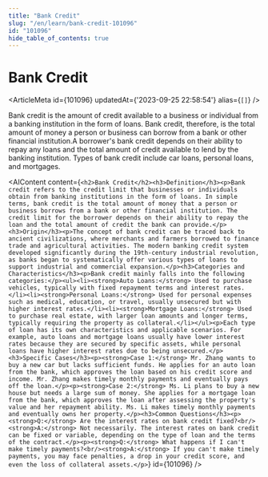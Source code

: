 ```yaml
---
title: "Bank Credit"
slug: "/en/learn/bank-credit-101096"
id: "101096"
hide_table_of_contents: true
---
```



# Bank Credit

<ArticleMeta id={101096} updatedAt={'2023-09-25 22:58:54'} alias={`[]`} />
<div className='border-solid border-b border-t-0 my-4 border-[var(--ifm-color-gray-300)]' />

Bank credit is the amount of credit available to a business or individual from a banking institution in the form of loans. Bank credit, therefore, is the total amount of money a person or business can borrow from a bank or other financial institution.A borrower's bank credit depends on their ability to repay any loans and the total amount of credit available to lend by the banking institution. Types of bank credit include car loans, personal loans, and mortgages.

<AIContent content={`<h2>Bank Credit</h2><h3>Definition</h3><p>Bank credit refers to the credit limit that businesses or individuals obtain from banking institutions in the form of loans. In simple terms, bank credit is the total amount of money that a person or business borrows from a bank or other financial institution. The credit limit for the borrower depends on their ability to repay the loan and the total amount of credit the bank can provide.</p><h3>Origin</h3><p>The concept of bank credit can be traced back to ancient civilizations, where merchants and farmers borrowed to finance trade and agricultural activities. The modern banking credit system developed significantly during the 19th-century industrial revolution, as banks began to systematically offer various types of loans to support industrial and commercial expansion.</p><h3>Categories and Characteristics</h3><p>Bank credit mainly falls into the following categories:</p><ul><li><strong>Auto Loans:</strong> Used to purchase vehicles, typically with fixed repayment terms and interest rates.</li><li><strong>Personal Loans:</strong> Used for personal expenses such as medical, education, or travel, usually unsecured but with higher interest rates.</li><li><strong>Mortgage Loans:</strong> Used to purchase real estate, with larger loan amounts and longer terms, typically requiring the property as collateral.</li></ul><p>Each type of loan has its own characteristics and applicable scenarios. For example, auto loans and mortgage loans usually have lower interest rates because they are secured by specific assets, while personal loans have higher interest rates due to being unsecured.</p><h3>Specific Cases</h3><p><strong>Case 1:</strong> Mr. Zhang wants to buy a new car but lacks sufficient funds. He applies for an auto loan from the bank, which approves the loan based on his credit score and income. Mr. Zhang makes timely monthly payments and eventually pays off the loan.</p><p><strong>Case 2:</strong> Ms. Li plans to buy a new house but needs a large sum of money. She applies for a mortgage loan from the bank, which approves the loan after assessing the property's value and her repayment ability. Ms. Li makes timely monthly payments and eventually owns her property.</p><h3>Common Questions</h3><p><strong>Q:</strong> Are the interest rates on bank credit fixed?<br/><strong>A:</strong> Not necessarily. The interest rates on bank credit can be fixed or variable, depending on the type of loan and the terms of the contract.</p><p><strong>Q:</strong> What happens if I can't make timely payments?<br/><strong>A:</strong> If you can't make timely payments, you may face penalties, a drop in your credit score, and even the loss of collateral assets.</p>`} id={101096} />
